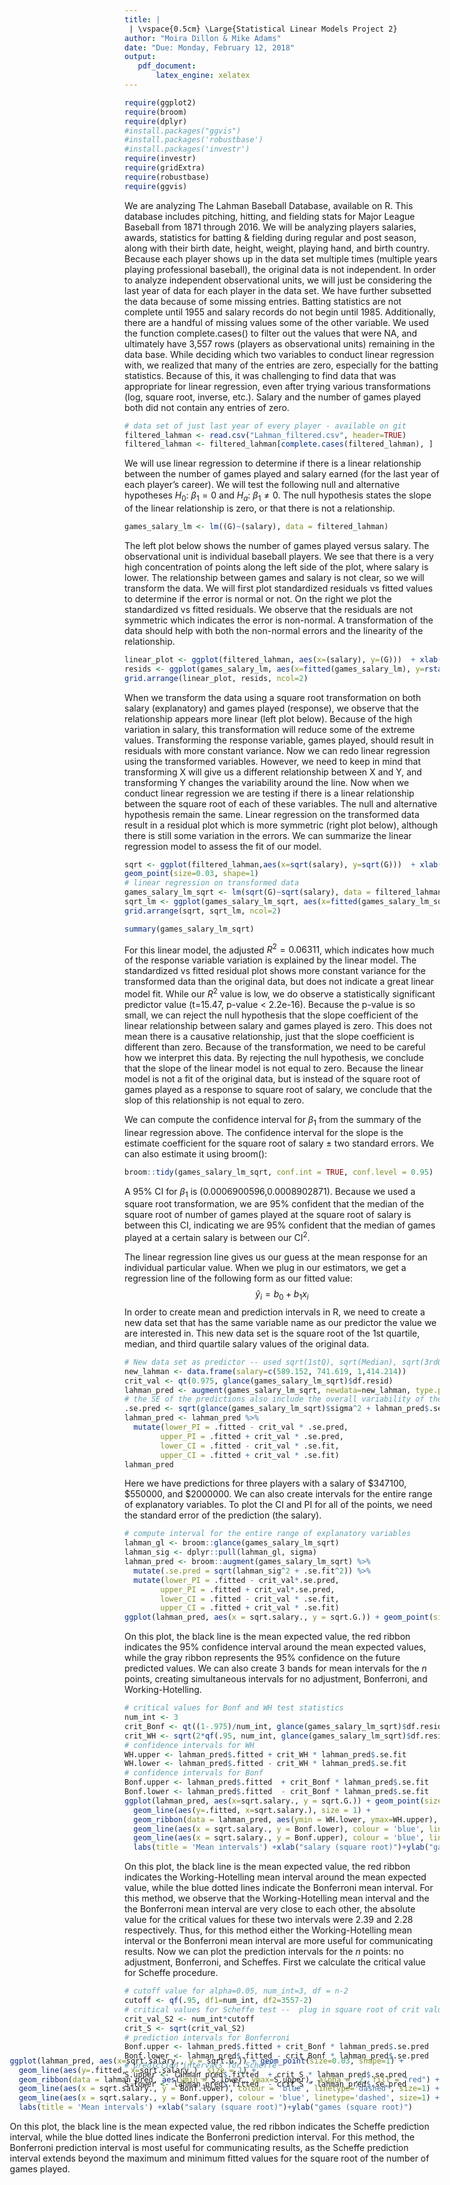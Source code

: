 ```yaml
---
title: |
 | \vspace{0.5cm} \Large{Statistical Linear Models Project 2}
author: "Moira Dillon & Mike Adams"
date: "Due: Monday, February 12, 2018"
output:
   pdf_document:
       latex_engine: xelatex
---
```

```r
require(ggplot2)
require(broom)
require(dplyr)
#install.packages("ggvis")
#install.packages('robustbase')
#install.packages('investr')
require(investr)
require(gridExtra)
require(robustbase)
require(ggvis)
```

We are analyzing The Lahman Baseball Database, available on R. This database includes pitching, hitting, and fielding stats for Major League Baseball from 1871 through 2016. We will be analyzing players salaries, awards, statistics for batting & fielding during regular and post season, along with their birth date, height, weight, playing hand, and birth country. Because each player shows up in the data set multiple times (multiple years playing professional baseball), the original data is not independent. In order to analyze independent observational units, we will just be considering the last year of data for each player in the data set. We have further subsetted the data because of some missing entries. Batting statistics are not complete until 1955 and salary records do not begin until 1985. Additionally, there are a handful of missing values some of the other variable. We used the function complete.cases() to filter out the values that were NA, and ultimately have 3,557 rows (players as observational units) remaining in the data base. While deciding which two variables to conduct linear regression with, we realized that many of the entries are zero, especially for the batting statistics. Because of this, it was challenging to find data that was appropriate for linear regression, even after trying various transformations (log, square root, inverse, etc.). Salary and the number of games played both did not contain any entries of zero. 

```r
# data set of just last year of every player - available on git
filtered_lahman <- read.csv("Lahman_filtered.csv", header=TRUE)
filtered_lahman <- filtered_lahman[complete.cases(filtered_lahman), ]
```

We will use linear regression to determine if there is a linear relationship between the number of games played and salary earned (for the last year of each player's career). We will test the following null and alternative hypotheses $H_0$: $\beta_1 = 0$ and $H_a$: $\beta_1 \neq 0$. The null hypothesis states the slope of the linear relationship is zero, or that there is not a relationship. 

```r
games_salary_lm <- lm((G)~(salary), data = filtered_lahman)
```

The left plot below shows the number of games played versus salary. The observational unit is individual baseball players. We see that there is a very high concentration of points along the left side of the plot, where salary is lower. The relationship between games and salary is not clear, so we will transform the data. We will first plot standardized residuals vs fitted values to determine if the error is normal or not. On the right we plot the standardized vs fitted residuals. We observe that the residuals are not symmetric which indicates the error is non-normal. A transformation of the data should help with both the non-normal errors and the linearity of the relationship.

```r
linear_plot <- ggplot(filtered_lahman, aes(x=(salary), y=(G)))  + xlab("Salary") + ylab("Number of games played") + geom_point(size=0.03, shape=1) 
resids <- ggplot(games_salary_lm, aes(x=fitted(games_salary_lm), y=rstandard(games_salary_lm))) +geom_point(size=0.03, shape=1) + xlab("fitted residuals")  + ylab("standardized residuals") + geom_smooth(method = "lm", se = FALSE)
grid.arrange(linear_plot, resids, ncol=2)
```

When we transform the data using a square root transformation on both salary (explanatory) and games played (response), we observe that the relationship appears more linear (left plot below). Because of the high variation in salary, this transformation will reduce some of the extreme values. Transforming the response variable, games played, should result in residuals with more constant variance. Now we can redo linear regression using the transformed variables. However, we need to keep in mind that transforming X will give us a different relationship between X and Y, and transforming Y changes the variability around the line. Now when we conduct linear regression we are testing if there is a linear relationship between the square root of each of these variables. The null and alternative hypothesis remain the same. Linear regression on the transformed data result in a residual plot which is more symmetric (right plot below), although there is still some variation in the errors. We can summarize the linear regression model to assess the fit of our model.  

```r
sqrt <- ggplot(filtered_lahman,aes(x=sqrt(salary), y=sqrt(G)))  + xlab("Salary (square root)") + ylab("Number of games played (square root)") +
geom_point(size=0.03, shape=1)  
# linear regression on transformed data
games_salary_lm_sqrt <- lm(sqrt(G)~sqrt(salary), data = filtered_lahman)
sqrt_lm <- ggplot(games_salary_lm_sqrt, aes(x=fitted(games_salary_lm_sqrt), y=rstandard(games_salary_lm_sqrt)))+geom_point(size=0.03, shape=1) + xlab("fitted residuals")  + ylab("standardized residuals") + geom_smooth(method = "lm", se = FALSE)
grid.arrange(sqrt, sqrt_lm, ncol=2)
```

```r
summary(games_salary_lm_sqrt)
```

For this linear model, the adjusted $R^2 = 0.06311$, which indicates how much of the response variable variation is explained by the linear model. The standardized vs fitted residual plot shows more constant variance for the transformed data than the original data, but does not indicate a great linear model fit. While our $R^2$ value is low, we do observe a statistically significant predictor value (t=15.47, p-value < 2.2e-16). Because the p-value is so small, we can reject the null hypothesis that the slope coefficient of the linear relationship between salary and games played is zero. This does not mean there is a causative relationship, just that the slope coefficient is different than zero. Because of the transformation, we need to be careful how we interpret this data. By rejecting the null hypothesis, we conclude that the slope of the linear model is not equal to zero. Because the linear model is not a fit of the original data, but is instead of the square root of games played as a response to square root of salary, we conclude that the slop of this relationship is not equal to zero.

We can compute the confidence interval for $\beta_1$ from the summary of the linear regression above. The confidence interval for the slope is the estimate coefficient for the square root of salary $\pm$ two standard errors. We can also estimate it using broom():

```r
broom::tidy(games_salary_lm_sqrt, conf.int = TRUE, conf.level = 0.95)
```

A 95% CI for $\beta_1$ is (0.0006900596,0.0008902871). Because we used a square root transformation, we are 95% confident that the median of the square root of number of games played at the square root of salary is between this CI, indicating we are 95% confident that the median of games played at a certain salary is between our CI$^2$.

The linear regression line gives us our guess at the mean response for an individual particular value. When we plug in our estimators, we get a regression line of the following form as our fitted value:
$$ \hat y_i = b_0 + b_1 x_i $$
In order to create mean and prediction intervals in R, we need to create a new data set that has the same variable name as our predictor the value we are interested in. This new data set is the square root of the 1st quartile, median, and third quartile salary values of the original data. 

```r
# New data set as predictor -- used sqrt(1stQ), sqrt(Median), sqrt(3rdQ) 
new_lahman <- data.frame(salary=c(589.152, 741.619, 1,414.214))
crit_val <- qt(0.975, glance(games_salary_lm_sqrt)$df.resid)
lahman_pred <- augment(games_salary_lm_sqrt, newdata=new_lahman, type.predict="response")
# the SE of the predictions also include the overall variability of the model
.se.pred <- sqrt(glance(games_salary_lm_sqrt)$sigma^2 + lahman_pred$.se.fit)
lahman_pred <- lahman_pred %>%
  mutate(lower_PI = .fitted - crit_val * .se.pred,
        upper_PI = .fitted + crit_val * .se.pred,
        lower_CI = .fitted - crit_val * .se.fit,
        upper_CI = .fitted + crit_val * .se.fit)
lahman_pred
```
Here we have predictions for three players with a salary of \$347100, \$550000, and \$2000000. We can also create intervals for the entire range of explanatory variables. To plot the CI and PI for all of the points, we need the standard error of the prediction (the salary).
```r
# compute interval for the entire range of explanatory variables
lahman_gl <- broom::glance(games_salary_lm_sqrt)
lahman_sig <- dplyr::pull(lahman_gl, sigma)
lahman_pred <- broom::augment(games_salary_lm_sqrt) %>%
  mutate(.se.pred = sqrt(lahman_sig^2 + .se.fit^2)) %>%
  mutate(lower_PI = .fitted - crit_val*.se.pred,
        upper_PI = .fitted + crit_val*.se.pred,
        lower_CI = .fitted - crit_val * .se.fit,
        upper_CI = .fitted + crit_val * .se.fit)
ggplot(lahman_pred, aes(x = sqrt.salary., y = sqrt.G.)) + geom_point(size=0.03, shape=1) + xlab("Salary (square root)") + ylab("Games played (square root)")+ stat_smooth(method = "lm", se = FALSE) + geom_ribbon(aes(ymin = lower_PI, ymax = upper_PI), alpha = .2) + geom_ribbon(data = lahman_pred, aes(ymin = lower_CI, ymax = upper_CI), alpha = .2, fill = "red")
```
On this plot, the black line is the mean expected value, the red ribbon indicates the 95% confidence interval around the mean expected values, while the gray ribbon represents the 95% confidence on the future predicted values. We can also create 3 bands for mean intervals for the $n$ points, creating simultaneous intervals for no adjustment, Bonferroni, and Working-Hotelling.

```r
# critical values for Bonf and WH test statistics
num_int <- 3
crit_Bonf <- qt((1-.975)/num_int, glance(games_salary_lm_sqrt)$df.resid)
crit_WH <- sqrt(2*qf(.95, num_int, glance(games_salary_lm_sqrt)$df.resid))
# confidence intervals for WH
WH.upper <- lahman_pred$.fitted + crit_WH * lahman_pred$.se.fit
WH.lower <- lahman_pred$.fitted - crit_WH * lahman_pred$.se.fit
# confidence intervals for Bonf
Bonf.upper <- lahman_pred$.fitted  + crit_Bonf * lahman_pred$.se.fit
Bonf.lower <- lahman_pred$.fitted  - crit_Bonf * lahman_pred$.se.fit
ggplot(lahman_pred, aes(x=sqrt.salary., y = sqrt.G.)) + geom_point(size=0.03, shape=1) +
  geom_line(aes(y=.fitted, x=sqrt.salary.), size = 1) + 
  geom_ribbon(data = lahman_pred, aes(ymin = WH.lower, ymax=WH.upper), alpha = .2, fill = "red") +
  geom_line(aes(x = sqrt.salary., y = Bonf.lower), colour = 'blue', linetype='dashed', size=1) +
  geom_line(aes(x = sqrt.salary., y = Bonf.upper), colour = 'blue', linetype='dashed', size=1) +
  labs(title = 'Mean intervals') +xlab("salary (square root)")+ylab("games (square root)")
```

On this plot, the black line is the mean expected value, the red ribbon indicates the Working-Hotelling mean interval around the mean expected value, while the blue dotted lines indicate the Bonferroni mean interval. For this method, we observe that the Working-Hotelling mean interval and the the Bonferroni mean interval are very close to each other, the absolute value for the critical values for these two intervals were 2.39 and 2.28 respectively. Thus, for this method either the Working-Hotelling mean interval or the Bonferroni mean interval are more useful for communicating results. Now we can plot the prediction intervals for the $n$ points: no adjustment, Bonferroni, and Scheffes. First we calculate the critical value for Scheffe procedure.

```r
# cutoff value for alpha=0.05, num_int=3, df = n-2
cutoff <- qf(.95, df1=num_int, df2=3557-2)
# critical values for Scheffe test --  plug in square root of crit value for prediction interval
crit_val_S2 <- num_int*cutoff
crit_S <- sqrt(crit_val_S2)
# prediction intervals for Bonferroni
Bonf.upper <- lahman_pred$.fitted + crit_Bonf * lahman_pred$.se.pred
Bonf.lower <- lahman_pred$.fitted - crit_Bonf * lahman_pred$.se.pred
# prediction intervals for Scheffe
S.upper <- lahman_pred$.fitted  + crit_S * lahman_pred$.se.pred
S.lower <- lahman_pred$.fitted  - crit_S * lahman_pred$.se.pred
```
<div style= "float:right;position: relative; top: -80px;">
```r

ggplot(lahman_pred, aes(x=sqrt.salary., y = sqrt.G.)) + geom_point(size=0.03, shape=1) +
  geom_line(aes(y=.fitted, x=sqrt.salary.), size = 1) + 
  geom_ribbon(data = lahman_pred, aes(ymin = S.lower, ymax=S.upper), alpha = .2, fill = "red") +
  geom_line(aes(x = sqrt.salary., y = Bonf.lower), colour = 'blue', linetype='dashed', size=1) +
  geom_line(aes(x = sqrt.salary., y = Bonf.upper), colour = 'blue', linetype='dashed', size=1) +
  labs(title = 'Mean intervals') +xlab("salary (square root)")+ylab("games (square root)")
```
<div>
On this plot, the black line is the mean expected value, the red ribbon indicates the Scheffe prediction interval, while the blue dotted lines indicate the Bonferroni prediction interval. For this method, the Bonferroni prediction interval is most useful for communicating results, as the Scheffe prediction interval extends beyond the maximum and minimum fitted values for the square root of the number of games played.





